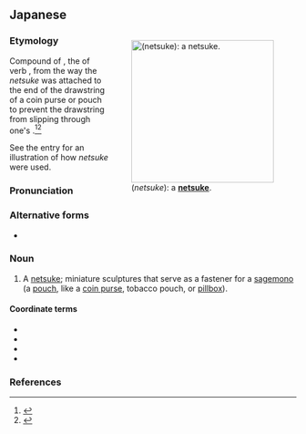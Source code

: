 ==Japanese==
<div style="float:right;">
{{wikipedia|lang=ja}}
{{wikipedia|Netsuke}}
[[Image:Kokei's dog shaped netsuke.jpg|thumb|250px|{{lang|ja|根付}} (''netsuke''): a '''[[netsuke]]'''.]]
</div>
{{ja-kanjitab|ね|つ|o2=け|yomi=kun}}

===Etymology===
Compound of {{compound|lang=ja|sort=ねつけ|根|tr1=ne|t1=root, base|付け|tr2=tsuke|t2=attachment, attacher}}, the {{m|ja|連用形|tr=ren'yōkei||continuative or stem form}} of verb {{m|ja|付ける|tr=tsukeru||to attach}}, from the way the ''netsuke'' was attached to the end of the drawstring of a coin purse or pouch to prevent the drawstring from slipping through one's {{m|ja|帯|tr=obi||sash, belt}}.<ref name="KDJ">{{R:Kokugo Dai Jiten}}</ref><ref name="DJR">{{R:Daijirin}}</ref>

See the {{m|ja|提げ物|tr=sagemono}} entry for an illustration of how ''netsuke'' were used.

===Pronunciation===
{{ja-pron|yomi=k|ねつけ|dev=2|acc1=0|acc_ref=DJR,NHK|acc2=3|acc2_ref=DJR,NHK}}

===Alternative forms===
* {{ja-l|根付け}}

===Noun===
{{ja-noun|ねつけ}}

# A [[netsuke]]; miniature sculptures that serve as a fastener for a [[sagemono]] (a [[pouch]], like a [[coin purse]], tobacco pouch, or [[pillbox]]).

====Coordinate terms====
* {{ja-r|着物|きもの}}
* {{ja-r|帯|おび}}
* {{ja-r|提げ物|さげもの}}
* {{ja-r|印籠|いんろう}}

===References===
<references/>